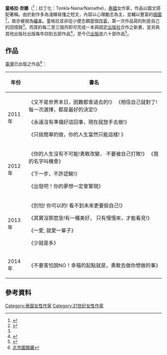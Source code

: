 '''童格拉‧奈娜'''（{{lang-th|ต้นกล้า นัยนา}}<ref name="tonkla">{{Cite web |url=http://www.sofapublishing.com/writer/tonkla.php |title=Sofa publishing-Tonkla |access-date=2016-10-30 |archive-date=2017-10-05 |archive-url=https://web.archive.org/web/20171005152746/http://www.sofapublishing.com/writer/tonkla.php |dead-url=yes }}</ref>；拉丁化：Tonkla·Naina/Nainathe)，[[泰國|泰國]]女作家，作品以圖文搭配著稱。由於創作多為淺顯易懂之短文，內容以心理勵志為主，並輔以豐富的[[插圖|插圖]]<ref>{{Cite book | author = 童格拉‧奈娜(Tonkla·Naina) | title = 出發吧！你的夢想一定會實現 | location = 臺灣 | publisher = 繪虹企業股份有限公司 | date = 2012年12月 | pages = 書扉 | ISBN = 978-986-88581-1-4 | accessdate =  | url = http://www.books.com.tw/products/0010569016 | language = 中文 | quote =  | archive-date = 2018-07-10 | archive-url = https://web.archive.org/web/20180710134447/http://www.books.com.tw/products/0010569016 | dead-url = no }}</ref>，故亦被視為[[繪本|繪本]]。童格拉並非從小便志願當個[[作家|作家]]，第一次作品寫的則是自己的回憶錄<ref name="tonkla"></ref>。而其約每二至三個月即可完成一本與固定[[出版社|出版社]]合作之新書，並另與其他出版社出版每年四到五部作品<ref>{{Cite web |url=http://www.books.com.tw/products/0010504832 |title=永遠沒有準備好這回事 現在就放手去做 編輯序 |access-date=2016-10-30 |archive-date=2016-05-30 |archive-url=https://web.archive.org/web/20160530115047/http://www.books.com.tw/products/0010504832 |dead-url=no }}</ref>，至今已[[出版|出版]]逾六十部作品<ref>{{Cite web |url=http://www.juzimi.com/jianjie/7281 |title=句子迷-Tonkla Naina簡介 |access-date=2016-10-30 |archive-url=https://web.archive.org/web/20150709211843/http://www.juzimi.com/jianjie/7281 |archive-date=2015-07-09 |dead-url=yes }}</ref>。

==作品==
[[臺灣|臺灣]]已出版之作品<ref>[http://book.tpml.edu.tw/webpac/bookSearchList.do?searchtype=simplesearch&execodeHidden=true&execode=&authoriz=1&search_field=TI&search_input=%E7%AB%A5%E6%A0%BC%E6%8B%89#searchtype=simplesearch&execodeHidden=true&execode=&authoriz=1&search_field=TI&search_input=%E7%AB%A5%E6%A0%BC%E6%8B%89&resid=188809222&nowpage=1 北市圖館藏]</ref>：
{| class="wikitable"
|-
! 年份 !! 書名 
|-
|2011年 ||《又不是世界末日，困難都會過去的!》
《相信自己就對了!每一次選擇，都是最好的決定!》

《永遠沒有準備好這回事，現在就放手去做!》

《只挑簡單的做，你的人生當然只能這樣! 》
|-
| 2012年 || 《你的人生沒有不可能!勇敢改變， 不要被自己打敗!》
《我的名字叫機會》

《下一步，不許認輸!》

《出發吧！你的夢想一定會實現》
|-
|2013年||《別怕! 你可以的! 看不到未來更要挺自己!》

《其實沒那麼急!有一種美好， 只有慢慢來，才能看見!》

《一愛, 就愛一輩子》

《少就是多》
|-
|2014年||《不要害怕說NO！幸福的起點就是，勇敢去做你想做的事》

|}


==參考資料==
{{reflist}}

{{DEFAULTSORT:Naina, Tonkla}}

[[Category:泰国女性作家|Category:泰国女性作家]]
[[Category:21世纪女性作家|Category:21世纪女性作家]]